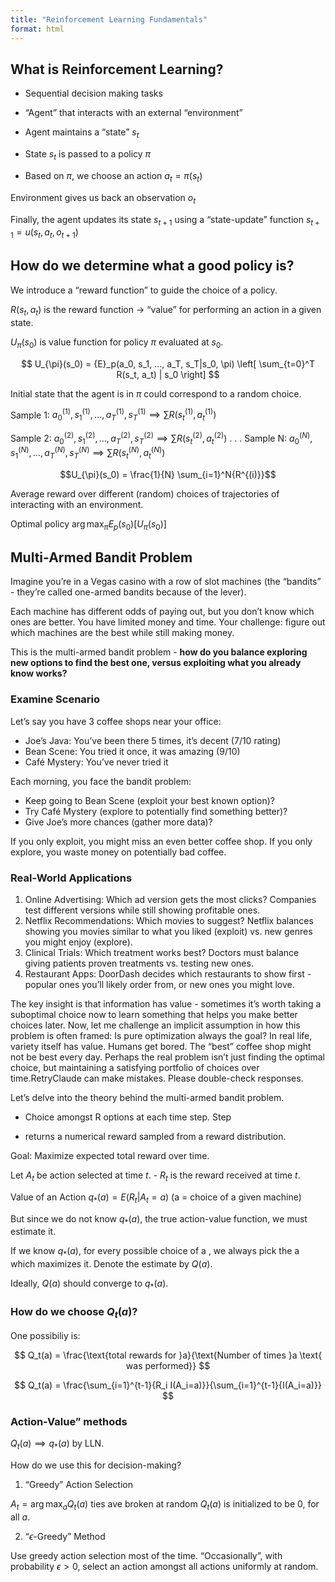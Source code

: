 ```yaml
---
title: "Reinforcement Learning Fundamentals"
format: html
---
```


## What is Reinforcement Learning?

- Sequential decision making tasks
- "Agent" that interacts with an external "environment"

- Agent maintains a "state" $s_t$ 
- State $s_t$ is passed to a policy $\pi$
- Based on $\pi$, we choose an action $a_t = \pi(s_t)$

Environment gives us back an observation $o_t$ 

Finally, the agent updates its state $s_{t+1}$ using a "state-update" function $s_{t+1} = u(s_t, a_t, o_{t+1})$

## How do we determine what a good policy is?

We introduce a "reward function" to guide the choice of a policy.

$R(s_t, a_t)$ is the reward function -> "value" for performing an action in a given state.

$U_{\pi}(s_0)$ is value function for policy $\pi$ evaluated at $s_0$.

$$
U_{\pi}(s_0) = {E}_p(a_0, s_1, ..., a_T, s_T|s_0, \pi) \left[ \sum_{t=0}^T  R(s_t, a_t) | s_0 \right]
$$

Initial state that the agent is in $\pi$ could correspond to a random choice.

Sample 1: $a^{(1)}_0, s^{(1)}_1, ... , a^{(1)}_T, s^{(1)}_T \implies \sum R(s_t^{(1)},a_t^{(1)})$ 

Sample 2: $a^{(2)}_0, s^{(2)}_1, ... , a^{(2)}_T, s^{(2)}_T \implies \sum R(s_t^{(2)},a_t^{(2)})$
.
.
.
Sample N: $a^{(N)}_0, s^{(N)}_1, ... , a^{(N)}_T, s^{(N)}_T \implies \sum R(s_t^{(N)},a_t^{(N)})$

$$U_{\pi}(s_0) = \frac{1}{N} \sum_{i=1}^N{R^{(i)}}$$

Average reward over different (random) choices of trajectories of interacting with an environment.

Optimal policy $\arg\max_{\pi}{E_p(s_0)[U_{\pi}(s_0)]}$

## Multi-Armed Bandit Problem

Imagine you're in a Vegas casino with a row of slot machines (the "bandits" - they're called one-armed bandits because of the lever).

Each machine has different odds of paying out, but you don't know which ones are better. You have limited money and time. Your challenge: figure out which machines are the best while still making money.

This is the multi-armed bandit problem - **how do you balance exploring new options to find the best one, versus exploiting what you already know works?**

### Examine Scenario

Let's say you have 3 coffee shops near your office:

- Joe's Java: You've been there 5 times, it's decent (7/10 rating)
- Bean Scene: You tried it once, it was amazing (9/10)
- Café Mystery: You've never tried it

Each morning, you face the bandit problem:

- Keep going to Bean Scene (exploit your best known option)?
- Try Café Mystery (explore to potentially find something better)?
- Give Joe's more chances (gather more data)?

If you only exploit, you might miss an even better coffee shop. If you only explore, you waste money on potentially bad coffee.

### Real-World Applications

1. Online Advertising: Which ad version gets the most clicks? Companies test different versions while still showing profitable ones.
2. Netflix Recommendations: Which movies to suggest? Netflix balances showing you movies similar to what you liked (exploit) vs. new genres you might enjoy (explore).
3. Clinical Trials: Which treatment works best? Doctors must balance giving patients proven treatments vs. testing new ones.
4. Restaurant Apps: DoorDash decides which restaurants to show first - popular ones you'll likely order from, or new ones you might love.

The key insight is that information has value - sometimes it's worth taking a suboptimal choice now to learn something that helps you make better choices later.
Now, let me challenge an implicit assumption in how this problem is often framed: Is pure optimization always the goal? In real life, variety itself has value. Humans get bored. The "best" coffee shop might not be best every day. Perhaps the real problem isn't just finding the optimal choice, but maintaining a satisfying portfolio of choices over time.RetryClaude can make mistakes. Please double-check responses.

Let's delve into the theory behind the multi-armed bandit problem.

- Choice amongst R options at each time step.
Step

- returns a numerical reward sampled from a reward distribution.

Goal: Maximize expected total reward over time.

Let $A_t$ be action selected at time $t$.
- $R_t$ is the reward received at time $t$.

Value of an Action $q_*(a) = E(R_t|A_t = a)$
(a = choice of a given machine)

But since we do not know $q_*(a)$, the true action-value function, we must estimate it.

If we know $q_*(a)$, for every possible choice of a , we always pick the a which maximizes it. Denote the estimate by $Q(a)$.

Ideally, $Q(a)$ should converge to $q_*(a)$.

### How do we choose $Q_t(a)$?

One possibiliy is:

$$
Q_t(a) = \frac{\text{total rewards for }a}{\text{Number of times }a \text{ was performed}}
$$

$$
Q_t(a) = \frac{\sum_{i=1}^{t-1}{R_i I(A_i=a)}}{\sum_{i=1}^{t-1}{I(A_i=a)}}
$$

### Action-Value" methods

$Q_t(a) \implies q_*(a)$ by LLN.

How do we use this for decision-making?

1. "Greedy" Action Selection

$A_t = \arg\max_a{Q_t(a)}$ ties ave broken at random $Q_t(a)$ is initialized to be 0, for all $a$.

2. "$\epsilon$-Greedy" Method

Use greedy action selection most of the time. "Occasionally", with probability $\epsilon > 0$, select an action amongst all actions uniformly at random.



